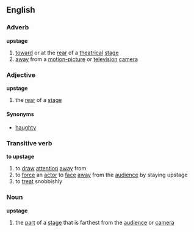 ==English==
===Adverb===
'''upstage'''

#[[toward]] or at the [[rear]] of a [[theatrical]] [[stage]]
#[[away]] from a [[motion-picture]] or [[television]] [[camera]]

===Adjective===
'''upstage'''

#the [[rear]] of a [[stage]]

====Synonyms====
*[[haughty]]

===Transitive verb===
'''to upstage'''

#to [[draw]] [[attention]] [[away]] from
#to [[force]] an [[actor]] to [[face]] [[away]] from the [[audience]] by staying upstage
#to [[treat]] snobbishly

===Noun===
'''upstage'''

#the [[part]] of a [[stage]] that is farthest from the [[audience]] or [[camera]]
